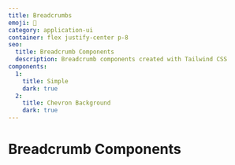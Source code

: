 ```yaml
---
title: Breadcrumbs
emoji: 🍞
category: application-ui
container: flex justify-center p-8
seo:
  title: Breadcrumb Components
  description: Breadcrumb components created with Tailwind CSS
components:
  1:
    title: Simple
    dark: true
  2:
    title: Chevron Background
    dark: true
---
```


# Breadcrumb Components

<CollectionList
  componentsData={componentsData}
  componentContainer={componentContainer}
/>
